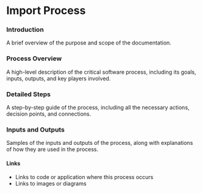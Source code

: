 # Import Process

### Introduction

A brief overview of the purpose and scope of the documentation.

### Process Overview

A high-level description of the critical software process, including its goals, inputs, outputs, and key players involved.

### Detailed Steps

A step-by-step guide of the process, including all the necessary actions, decision points, and connections.

### Inputs and Outputs

Samples of the inputs and outputs of the process, along with explanations of how they are used in the process.

#### Links

* Links to code or application where this process occurs
* Links to images or diagrams
